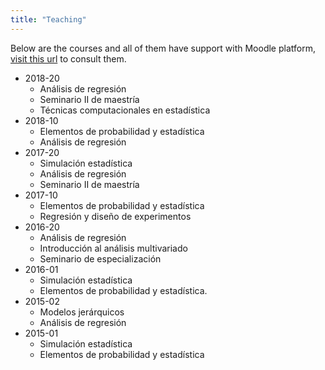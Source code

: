 ```yaml
---
title: "Teaching"
---
```

Below are the courses and all of them have support with Moodle platform, [visit this url](http://virtualciencias.medellin.unal.edu.co/moodle/course/index.php?categoryid=8) to consult them.

- 2018-20
    - Análisis de regresión
    - Seminario II de maestría
    - Técnicas computacionales en estadística
- 2018-10
    - Elementos de probabilidad y estadística
    - Análisis de regresión
- 2017-20
    - Simulación estadística
    - Análisis de regresión
    - Seminario II de maestría
- 2017-10
    - Elementos de probabilidad y estadística
    - Regresión y diseño de experimentos
- 2016-20
    - Análisis de regresión
    - Introducción al análisis multivariado
    - Seminario de especialización
- 2016-01
    - Simulación estadística
    - Elementos de probabilidad y estadística.
- 2015-02
    - Modelos jerárquicos
    - Análisis de regresión
- 2015-01
    - Simulación estadística
    - Elementos de probabilidad y estadística

